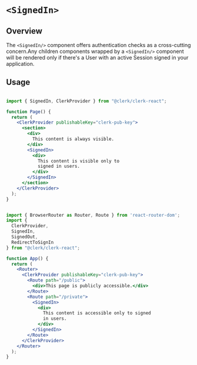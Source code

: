 # `<SignedIn>`

## Overview
The `<SignedIn/>` component offers authentication checks as a cross-cutting concern.Any children components wrapped by a `<SignedIn/>` component will be rendered only if there's a User with an active Session signed in your application. 

## Usage

```jsx copy filename="pages/index.js"

import { SignedIn, ClerkProvider } from "@clerk/clerk-react";

function Page() {
  return (
    <ClerkProvider publishableKey="clerk-pub-key">
      <section>
        <div>
          This content is always visible.
        </div>
        <SignedIn>
          <div>
            This content is visible only to 
            signed in users.
          </div>
        </SignedIn>
      </section>
    </ClerkProvider>
  );
}
```
```jsx copy filename="pages/app.js"

import { BrowserRouter as Router, Route } from 'react-router-dom';
import { 
  ClerkProvider,
  SignedIn, 
  SignedOut, 
  RedirectToSignIn 
} from "@clerk/clerk-react";

function App() {
  return (
    <Router>
      <ClerkProvider publishableKey="clerk-pub-key">
        <Route path="/public">
          <div>This page is publicly accessible.</div>
        </Route>
        <Route path="/private">
          <SignedIn>
            <div>
              This content is accessible only to signed
              in users.
            </div>
          </SignedIn>
        </Route>
      </ClerkProvider>
    </Router>
  );
}
```

